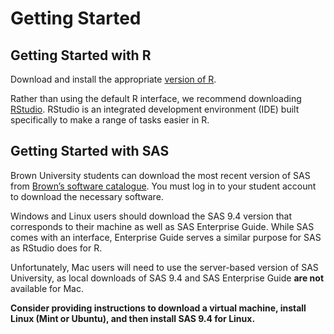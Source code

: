 # Getting Started {#startup}

## Getting Started with R

Download and install the appropriate [version of R](https://www.r-project.org/).

Rather than using the default R interface, we recommend downloading [RStudio](https://www.rstudio.com/products/rstudio/download/). RStudio is an integrated development environment (IDE) built specifically to make a range of tasks easier in R.

## Getting Started with SAS

Brown University students can download the most recent version of SAS from [Brown's software catalogue](https://www.brown.edu/information-technology/software/catalog/sas-1). You must log in to your student account to download the necessary software.

Windows and Linux users should download the SAS 9.4 version that corresponds to their machine as well as SAS Enterprise Guide. While SAS comes with an interface, Enterprise Guide serves a similar purpose for SAS as RStudio does for R.

Unfortunately, Mac users will need to use the server-based version of SAS University, as local downloads of SAS 9.4 and SAS Enterprise Guide **are not** available for Mac.

**Consider providing instructions to download a virtual machine, install Linux (Mint or Ubuntu), and then install SAS 9.4 for Linux.**
